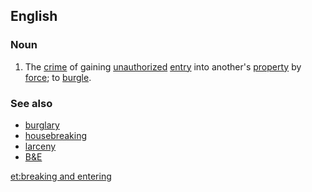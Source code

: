 ==English==
===Noun===
{{wikipedia}}
{{en-noun|sg=[[breaking]] and [[entering]]|-}}
# {{legal}} The [[crime]] of gaining [[unauthorized]] [[entry]] into another's [[property]] by [[force]]; to [[burgle]].

===See also===
*[[burglary]]
*[[housebreaking]]
*[[larceny]]
*[[B&E]]

[[et:breaking and entering]]